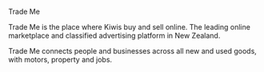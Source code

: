 Trade Me

Trade Me is the place where Kiwis buy and sell online. The leading online marketplace and classified advertising platform in New Zealand.

Trade Me connects people and businesses across all new and used goods, with motors, property and jobs.
